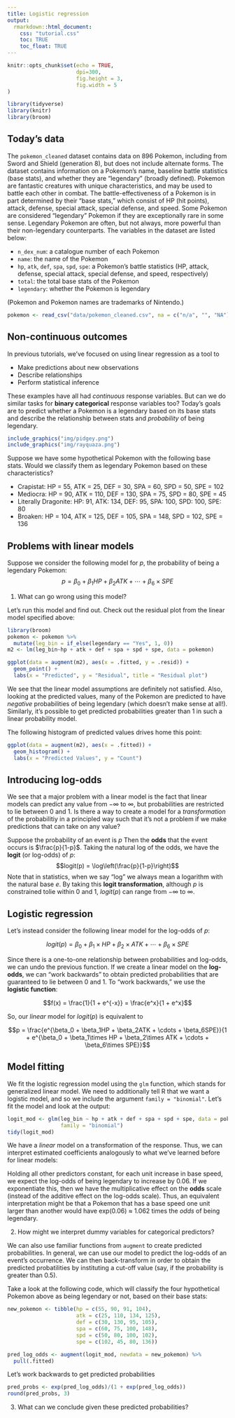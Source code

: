 ```yaml
---
title: Logistic regression
output:
  rmarkdown::html_document:
    css: "tutorial.css"
    toc: TRUE
    toc_float: TRUE
---
```


```r
knitr::opts_chunk$set(echo = TRUE,
                      dpi=300,
                      fig.height = 3,
                      fig.width = 5
)
```
```r
library(tidyverse)
library(knitr)
library(broom)
```

## Today's data

The `pokemon_cleaned` dataset contains data on 896 Pokemon, including from 
Sword and Shield (generation 8), but does not include alternate forms. The
dataset contains information on a Pokemon's name, baseline battle statistics 
(base stats), and whether they are "legendary" (broadly defined). Pokemon are
fantastic creatures with unique characteristics, and may be used to battle each 
other in combat. The battle-effectiveness of a Pokemon is in part determined by 
their "base stats," which consist of HP (hit points), attack, defense, special 
attack, special defense, and speed. Some Pokemon are considered "legendary" 
Pokemon if they are exceptionally rare in some sense. Legendary Pokemon are
often, but not always, more powerful than their non-legendary counterparts. The 
variables in the dataset are listed below:

- `n_dex_num`: a catalogue number of each Pokemon
- `name`: the name of the Pokemon
- `hp`, `atk`, `def`, `spa`, `spd`, `spe`: a Pokemon's battle statistics (HP,
attack, defense, special attack, special defense, and speed, respectively)
- `total`: the total base stats of the Pokemon
- `legendary`: whether the Pokemon is legendary

(Pokemon and Pokemon names are trademarks of Nintendo.)

```r
pokemon <- read_csv("data/pokemon_cleaned.csv", na = c("n/a", "", "NA"))
```

## Non-continuous outcomes

In previous tutorials, we've focused on using linear regression as a tool to

- Make predictions about new observations
- Describe relationships 
- Perform statistical inference

These examples have all had *continuous* response variables. But can we do 
similar tasks for **binary categorical** response variables too? Today's goals
are to predict whether a Pokemon is a legendary based on its base stats and 
describe the relationship between stats and *probability* of being legendary.

```r
include_graphics("img/pidgey.png")
include_graphics("img/rayquaza.png")
```

Suppose we have some hypothetical Pokemon with the following base stats. Would 
we classify them as legendary Pokemon based on these characteristics?

- Crapistat: HP = 55, ATK = 25, DEF = 30, SPA = 60, SPD = 50, SPE = 102
- Mediocra: HP = 90, ATK = 110, DEF = 130, SPA = 75, SPD = 80, SPE = 45
- Literally Dragonite: HP: 91, ATK: 134, DEF: 95, SPA: 100, SPD: 100, SPE: 80
- Broaken: HP = 104, ATK = 125, DEF = 105, SPA = 148, SPD = 102, SPE = 136

## Problems with linear models

Suppose we consider the following model for $p$, the probability of being a legendary Pokemon:
$${p} = \beta_0 + \beta_1HP + \beta_2ATK + \cdots + \beta_6\times SPE$$

1. What can go wrong using this model?

Let's run this model and find out. Check out the residual plot from the linear
model specified above:

```r
library(broom)
pokemon <- pokemon %>% 
  mutate(leg_bin = if_else(legendary == "Yes", 1, 0))
m2 <- lm(leg_bin~hp + atk + def + spa + spd + spe, data = pokemon)

ggplot(data = augment(m2), aes(x = .fitted, y = .resid)) +
  geom_point() + 
  labs(x = "Predicted", y = "Residual", title = "Residual plot")
```

We see that the linear model assumptions are definitely not satisfied. Also,
looking at the predicted values, many of the Pokemon are predicted to have
*negative* probabilities of being legendary (which doesn't make sense at all!).
Similarly, it's possible to get predicted probabilities greater than 1 in such
a linear probability model.

The following histogram of predicted values drives home this point:

```r
ggplot(data = augment(m2), aes(x = .fitted)) +
  geom_histogram() + 
  labs(x = "Predicted Values", y = "Count")
```

## Introducing log-odds

We see that a major problem with a linear model is the fact that linear models
can predict any value from $-\infty$ to $\infty$, but probabilities are 
restricted to lie between 0 and 1. Is there a way to create a model for a
*transformation* of the probabilitiy in a principled way such that it's not a
problem if we make predictions that can take on any value?

Suppose the probability of an event is $p$ Then the **odds** that the event 
occurs is $\frac{p}{1-p}$. Taking the natural log of the odds, we have the 
**logit** (or log-odds) of $p$:
$$logit(p) = \log\left(\frac{p}{1-p}\right)$$
Note that in statistics, when we say "log" we always mean a logarithm with the
natural base $e$. By taking this **logit transformation**, although $p$ is 
constrained tolie within 0 and 1, $logit(p)$ can range from $-\infty$ to 
$\infty$. 

## Logistic regression

Let's instead consider the following linear model for the log-odds of 
$p$:

$${logit(p)} = \beta_0 + \beta_1\times HP + \beta_2\times ATK + \cdots + \beta_6\times SPE$$

Since there is a one-to-one relationship between probabilities and log-odds, we
can undo the previous function. If we create a linear model on the **log-odds**, 
we can "work backwards" to obtain predicted probabilities that are guaranteed to 
lie between 0 and 1. To "work backwards," we use the **logistic function**:

$$f(x) = \frac{1}{1 + e^{-x}} = \frac{e^x}{1 + e^x}$$

So, our *linear* model for $logit(p)$ is equivalent to

$$p = \frac{e^{\beta_0 + \beta_1HP + \beta_2ATK + \cdots + \beta_6SPE}}{1 + e^{\beta_0 + \beta_1\times HP + \beta_2\times ATK + \cdots + \beta_6\times SPE}}$$

## Model fitting

We fit the logistic regression model using the `glm` function, which stands for
generalized linear model. We need to additionally tell R that we want a logistic
model, and so we include the argument `family = "binomial"`. Let's fit the 
model and look at the output:

```r
logit_mod <- glm(leg_bin ~ hp + atk + def + spa + spd + spe, data = pokemon,
                 family = "binomial")
tidy(logit_mod)
```

We have a *linear* model on a transformation of the response. Thus, we can
interpret estimated coefficients analogously to what we've learned before for
linear models:

Holding all other predictors constant, for each unit increase in base
speed, we expect the log-odds of being legendary to increase by 0.06. If we
exponentiate this, then we have the multiplicative effect on the **odds** scale
(instead of the additive effect on the log-odds scale). Thus, an equivalent
interpretation might be that a Pokemon that has a base speed one unit larger 
than another would have exp(0.06) $\approx$ 1.062 times the *odds* of being 
legendary.

2. How might we interpret dummy variables for categorical predictors?

We can also use familiar functions from `augment` to create predicted
probabilities. In general, we can use our model to predict the log-odds of
an event's occurrence. We can then back-transform in order to obtain the
predicted probatilities by instituting a cut-off value (say, if the probability 
is greater than 0.5).

Take a look at the following code, which will classify the four hypothetical
Pokemon above as being legendary or not, based on their base stats:

```r
new_pokemon <- tibble(hp = c(55, 90, 91, 104),
                      atk = c(25, 110, 134, 125),
                      def = c(30, 130, 95, 105),
                      spa = c(60, 75, 100, 148),
                      spd = c(50, 80, 100, 102),
                      spe = c(102, 45, 80, 136))

pred_log_odds <- augment(logit_mod, newdata = new_pokemon) %>% 
  pull(.fitted)
```

Let's work backwards to get predicted probabilities

```r
pred_probs <- exp(pred_log_odds)/(1 + exp(pred_log_odds))
round(pred_probs, 3)
```

3. What can we conclude given these predicted probabilities?

